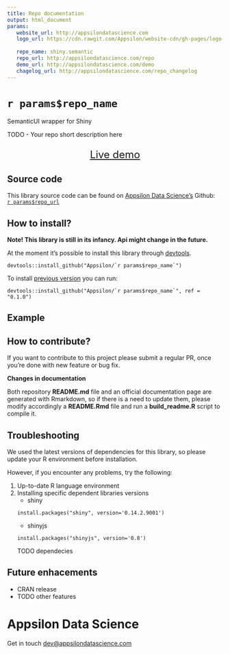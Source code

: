 ```yaml
---
title: Repo documentation
output: html_document
params:
   website_url: http://appsilondatascience.com
   logo_url: https://cdn.rawgit.com/Appsilon/website-cdn/gh-pages/logo-white.png
   
   repo_name: shiny.semantic
   repo_url: http://appsilondatascience.com/repo
   demo_url: http://appsilondatascience.com/demo
   chagelog_url: http://appsilondatascience.com/repo_changelog
---
```


<link href="http://fonts.googleapis.com/css?family=Lato:300,700,300italic|Inconsolata" rel="stylesheet" type="text/css">
<link href='docs/style.css' rel='stylesheet' type='text/css'>

`r params$repo_name`
===========

<div class="subheader">SemanticUI wrapper for Shiny</div>

<div class="section level2">
TODO - Your repo short description here

<!-- #Basic tutorial article is available on [Appsilon Data Science blog](your_future_art_link). -->

<!-- Live demo link below -->
<p style="text-align: center; font-size: x-large;">
<a href="`r params$demo_url`">Live demo</a>
</p>

</div>

Source code {.darkslide}
-----------

This library source code can be found on [Appsilon Data Science's](`r params$website_url`) Github:
<br>
[`r params$repo_url`](`r params$repo_url`)

<script>
document.write('<div class="logo"><a href="`r params$website_url`"><img alt="Appsilon Data Science" src="`r params$logo_url`"/></a></div>')
</script>

How to install?
---------------
**Note! This library is still in its infancy. Api might change in the future.**

At the moment it's possible to install this library through [devtools](https://github.com/hadley/devtools).
```
devtools::install_github("Appsilon/`r params$repo_name`")
```

To install [previous version](`r params$changelog_url`) you can run:
```
devtools::install_github("Appsilon/`r params$repo_name`", ref = "0.1.0")
```

Example {.firebrick}
-------


How to contribute?
-----------------
If you want to contribute to this project please submit a regular PR, once you're done with new feature or bug fix.<br>

**Changes in documentation**

Both repository **README.md** file and an official documentation page are generated with Rmarkdown, so if there is a need to update them, please modify accordingly a **README.Rmd** file  and run a **build_readme.R** script to compile it.

Troubleshooting {.darkorange}
-----------------
We used the latest versions of dependencies for this library, so please update your R environment before installation.

However, if you encounter any problems, try the following:

1. Up-to-date R language environment
2. Installing specific dependent libraries versions
    * shiny
    ```
    install.packages("shiny", version='0.14.2.9001')
    ```
    * shinyjs
    ```
    install.packages("shinyjs", version='0.8')
    ```
    TODO dependecies


Future enhacements
------------------
* CRAN release
* TODO other features


Appsilon Data Science {.footer}
=====================

<script>
document.write('<div class="subheader"> We Provide End-to-End Data Science Solutions </div>  <div class="logo"><a href="`r params$website_url`"><img alt="Appsilon Data Science" src="`r params$logo_url`" /></a></div>');
</script>

Get in touch [dev@appsilondatascience.com](dev@appsilondatascience.com)

<script>
document.write('<a href="`r params$repo_url`"><img style="position: absolute; margin: 0; top: 0; right: 0; border: 0;" src="https://camo.githubusercontent.com/38ef81f8aca64bb9a64448d0d70f1308ef5341ab/68747470733a2f2f73332e616d617a6f6e6177732e636f6d2f6769746875622f726962626f6e732f666f726b6d655f72696768745f6461726b626c75655f3132313632312e706e67" alt="Fork me on GitHub" data-canonical-src="https://s3.amazonaws.com/github/ribbons/forkme_right_darkblue_121621.png"></a>')
</script>

